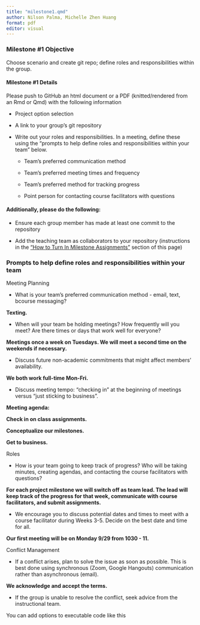 ```yaml
---
title: "milestone1.qmd"
author: Nilson Palma, Michelle Zhen Huang
format: pdf
editor: visual
---
```


### Milestone #1 Objective

Choose scenario and create git repo; define roles and responsibilities within the group.

#### **Milestone #1 Details**

Please push to GitHub an html document or a PDF (knitted/rendered from an Rmd or Qmd) with the following information

-   Project option selection

-   A link to your group’s git repository

-   Write out your roles and responsibilities. In a meeting, define these using the "prompts to help define roles and responsibilities within your team" below.

    -   Team's preferred communication method 

    -   Team's preferred meeting times and frequency 

    -   Team's preferred method for tracking progress

    -   Point person for contacting course facilitators with questions

#### **Additionally, please do the following:**

-   Ensure each group member has made at least one commit to the repository

-   Add the teaching team as collaborators to your repository (instructions in the ["How to Turn In Milestone Assignments"](https://bcourses.berkeley.edu/courses/1546358/pages/team-project#S6 "Team Project") section of this page)

### **Prompts to help define roles and responsibilities within your team**

Meeting Planning

-   What is your team's preferred communication method - email, text, bcourse messaging?

**Texting.**

-   When will your team be holding meetings? How frequently will you meet? Are there times or days that work well for everyone?

**Meetings once a week on Tuesdays. We will meet a second time on the weekends if necessary.**

-   Discuss future non-academic commitments that might affect members' availability.

**We both work full-time Mon-Fri.**

-   Discuss meeting tempo: “checking in” at the beginning of meetings versus “just sticking to business”.

**Meeting agenda:**

**Check in on class assignments.**

**Conceptualize our milestones.**

**Get to business.**

Roles

-   How is your team going to keep track of progress? Who will be taking minutes, creating agendas, and contacting the course facilitators with questions?

**For each project milestone we will switch off as team lead. The lead will keep track of the progress for that week, communicate with course facilitators, and submit assignments.**

-   We encourage you to discuss potential dates and times to meet with a course facilitator during Weeks 3-5. Decide on the best date and time for all.

**Our first meeting will be on Monday 9/29 from 1030 - 11.**

Conflict Management

-   If a conflict arises, plan to solve the issue as soon as possible. This is best done using synchronous (Zoom, Google Hangouts) communication rather than asynchronous (email).

**We acknowledge and accept the terms.**

-   If the group is unable to resolve the conflict, seek advice from the instructional team. 

You can add options to executable code like this
